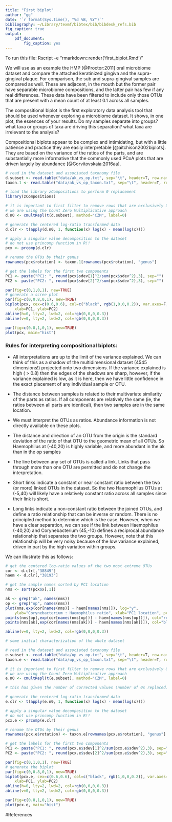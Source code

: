 ```yaml
---
title: "First biplot"
author: "gg"
date: '`r format(Sys.time(), "%d %B, %Y")`'
bibliography: ~/Library/texmf/bibtex/bib/bibdesk_refs.bib
fig_caption: true
output:
    pdf_document:
        fig_caption: yes
---
```


To run this file:
Rscript -e "rmarkdown::render('first_biplot.Rmd')"

We will use as an example the HMP [@Proctor:2011] oral microbiome dataset and compare the attached keratinized gingiva and the supra-gingival plaque. For comparison, the sub and supra-gingival samples are compared as well. These are adjacent, in the mouth but the former pair have separable microbiome compositions, and the latter pair has few if any real differences. These data have been filtered to include only those OTUs that are present with a mean count of at least 0.1 across all samples.

The compositional biplot is the first exploratory data analysis tool that should be used whenever exploring a microbiome dataset. It shows, in one plot, the essences of your results. Do my samples separate into groups? what taxa or groups of taxa are driving this separation? what taxa are irrelevant to the analysis?

Compositional biplots appear to be complex and intimidating, but with a little patience and practice they are easily interpretable [@aitchison2002biplots]. They are based on the variance of the ratios of the parts, and are substantially more informative that the commonly used PCoA plots that are driven largely by abundance [@Gorvitovskaia:2016aa].


```r

# read in the dataset and associated taxonomy file
d.subset <- read.table("data/ak_vs_op.txt", sep="\t", header=T, row.names=1)
taxon.1 <- read.table("data/ak_vs_op_taxon.txt", sep="\t", header=T, row.names=1)

# load the library zCompositions to perform 0 replacement
library(zCompositions)

# it is important to first filter to remove rows that are exclusively 0 values
# we are using the Count Zero Multiplicative approach
d.n0 <- cmultRepl(t(d.subset), method="CZM", label=0)

# generate the centered log-ratio transformed data
d.clr <- t(apply(d.n0, 1, function(x) log(x) - mean(log(x))))

# apply a singular value decomposition to the dataset
# do not use princomp function in R!!
pcx <- prcomp(d.clr)

# rename the OTUs by their genus
rownames(pcx$rotation) <- taxon.1[rownames(pcx$rotation), "genus"]

# get the labels for the first two components
PC1 <- paste("PC1: ", round(pcx$sdev[1]^2/sum(pcx$sdev^2),3), sep="")
PC2 <- paste("PC2: ", round(pcx$sdev[2]^2/sum(pcx$sdev^2),3), sep="")

par(fig=c(0,1,0,1), new=TRUE)
# generate a scree plot
par(fig=c(0,0.8,0,1), new=TRUE)
biplot(pcx, cex=c(0.6,0.6), col=c("black", rgb(1,0,0,0.2)), var.axes=F, scale=0,
    xlab=PC1, ylab=PC2)
abline(h=0, lty=2, lwd=2, col=rgb(0,0,0,0.3))
abline(v=0, lty=2, lwd=2, col=rgb(0,0,0,0.3))

par(fig=c(0.8,1,0,1), new=TRUE)
plot(pcx, main="hist")

```

\newpage

### Rules for interpreting compositional biplots:

- All interpretations are up to the limit of the variance explained. We can think of this as a shadow of the multidimensional dataset (4545 dimensions!) projected onto two dimensions. If the variance explained is high ( > 0.8) then the edges of the shadows are sharp, however, if the variance explained is low, as it is here, then we have little confidence in the exact placement of any individual sample or OTU.

- The distance between samples is related to their multivariate similarity of the parts as ratios. If all components are relatively the same (ie, the ratios between all parts are identical), then two samples are in the same location.

- We must interpret the OTUs as ratios. Abundance information is not directly available on these plots.

- The distance and direction of an OTU from the origin is the standard deviation of the ratio of that OTU to the geometric mean of all OTUs. So Haemophilus at (-40,20) is highly variable, and more abundant in the ak than in the op samples

- The line between any set of OTUs is called a link. Links that pass through more than one OTU are permitted and do not change the interpretation.

- Short links indicate a constant or near constant ratio between the two (or more) linked OTUs in the dataset. So the two Haemophilus OTUs at (-5,40) will likely have a relatively constant ratio across all samples since their link is short.

- Long links indicate a non-constant ratio between the joined OTUs, and define a ratio relationship that can be inverse or random. There is no principled method to determine which is the case. However, when we have a clear separation, we can see if the link between Haemophilus (-40,20) and Corynebacterium (45,-10) defines a reciprocal abundance relationship that separates the two groups. However, note that this relationship will be very noisy because of the low variance explained, driven in part by the high variation within groups.

We can illustrate this as follows:

```r

# get the centered log-ratio values of the two most extreme OTUs
cor <- d.clr[,"38849"]
haem <- d.clr[,"38193"]

# get the sample names sorted by PC1 location
nms <- sort(pcx$x[,1])

ak <- grep("ak", names(nms))
op <- grep("op", names(nms))
plot(nms,exp(cor[names(nms)] - haem[names(nms)]), log="y",
    ylab="Corynebacterium : Haemophilus ratio", xlab="PC1 location", pch="")
points(nms[op],exp(cor[names(nms[op])] - haem[names(nms[op])]), col="red", pch="O")
points(nms[ak],exp(cor[names(nms[ak])] - haem[names(nms[ak])]), col="blue", pch="A")

abline(v=0, lty=2, lwd=2, col=rgb(0,0,0,0.3))
```

\newpage

```r

# some initial characterization of the whole dataset

# read in the dataset and associated taxonomy file
e.subset <- read.table("data/up_vs_op.txt", sep="\t", header=T, row.names=1)
taxon.e <- read.table("data/up_vs_op_taxon.txt", sep="\t", header=T, row.names=1)

# it is important to first filter to remove rows that are exclusively 0 values
# we are using the Count Zero Multiplicative approach
e.n0 <- cmultRepl(t(e.subset), method="CZM", label=0)

# this has given the number of corrected values (number of 0s replaced)

# generate the centered log-ratio transformed data
e.clr <- t(apply(e.n0, 1, function(x) log(x) - mean(log(x))))

# apply a singular value decomposition to the dataset
# do not use princomp function in R!!
pcx.e <- prcomp(e.clr)

# rename the OTUs by their genus
rownames(pcx.e$rotation) <- taxon.e[rownames(pcx.e$rotation), "genus"]

# get the labels for the first two components
PC1 <- paste("PC1: ", round(pcx.e$sdev[1]^2/sum(pcx.e$sdev^2),3), sep="")
PC2 <- paste("PC2: ", round(pcx.e$sdev[2]^2/sum(pcx.e$sdev^2),3), sep="")

par(fig=c(0,1,0,1), new=TRUE)
# generate the biplot
par(fig=c(0,0.8,0,1), new=TRUE)
biplot(pcx.e, cex=c(0.6,0.6), col=c("black", rgb(1,0,0,0.2)), var.axes=F, scale=0,
    xlab=PC1, ylab=PC2)
abline(h=0, lty=2, lwd=2, col=rgb(0,0,0,0.3))
abline(v=0, lty=2, lwd=2, col=rgb(0,0,0,0.3))

par(fig=c(0.8,1,0,1), new=TRUE)
plot(pcx.e, main="hist")

```

\newpage

#References
